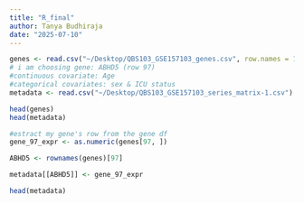 ```yaml
---
title: "R_final"
author: Tanya Budhiraja
date: "2025-07-10"
---
```

```r

genes <- read.csv("~/Desktop/QBS103_GSE157103_genes.csv", row.names = 1)
# i am choosing gene: ABHD5 (row 97)
#continuous covariate: Age
#categorical covariates: sex & ICU status
metadata <- read.csv("~/Desktop/QBS103_GSE157103_series_matrix-1.csv")

head(genes)
head(metadata)


```
```r
#estract my gene's row from the gene df 
gene_97_expr <- as.numeric(genes[97, ])

ABHD5 <- rownames(genes)[97]

metadata[[ABHD5]] <- gene_97_expr

head(metadata)


```

